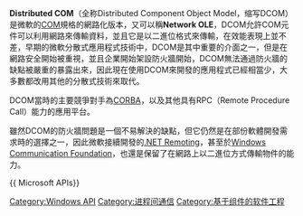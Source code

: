 {{Expand language|1=en|time=2020-07-28T12:51:35+00:00}}
{{noteTA|G1=IT}}
'''Distributed COM'''（全称Distributed Component Object Model，缩写DCOM）是微軟的[[COM|COM]]規格的網路化版本，又可以稱'''Network OLE'''，DCOM允許COM元件可以利用網路來傳輸資料，並且它是以二進位格式來傳輸，在效能表現上並不差，早期的微軟分散式應用程式技術中，DCOM是其中重要的介面之一，但是在網路安全開始被重視，並且企業開始架設防火牆開始，DCOM無法通過防火牆的缺點被嚴重的暴露出來，因此現在使用DCOM來開發的應用程式已經相當少，大多數都改用其他的分散式技術來取代。

DCOM當時的主要競爭對手為[[CORBA|CORBA]]，以及其他具有RPC（Remote Procedure Call）能力的應用平台。

雖然DCOM的防火牆問題是一個不易解決的缺點，但它仍然是在部份軟體開發需求時的選擇之一，因此微軟接續開發的[[.NET_Remoting|.NET Remoting]]，甚至於[[Windows_Communication_Foundation|Windows Communication Foundation]]，也還是保留了在網路上以二進位方式傳輸物件的能力。

{{ Microsoft APIs}}
{{視窗元件}}
{{Microsoft-stub}}

[[Category:Windows_API|Category:Windows API]]
[[Category:进程间通信|Category:进程间通信]]
[[Category:基于组件的软件工程|Category:基于组件的软件工程]]